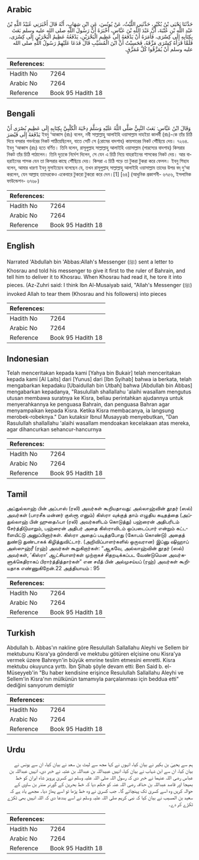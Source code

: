 ## Arabic


<div dir="rtl" lang="ar" style={{fontSize:'larger',backgroundColor:'#f8f9fa',padding:20}}>
حَدَّثَنَا يَحْيَى بْنُ بُكَيْرٍ، حَدَّثَنِي اللَّيْثُ، عَنْ يُونُسَ، عَنِ ابْنِ شِهَابٍ، أَنَّهُ قَالَ أَخْبَرَنِي عُبَيْدُ اللَّهِ بْنُ عَبْدِ اللَّهِ بْنِ عُتْبَةَ، أَنَّ عَبْدَ اللَّهِ بْنَ عَبَّاسٍ، أَخْبَرَهُ أَنَّ رَسُولَ اللَّهِ صلى الله عليه وسلم بَعَثَ بِكِتَابِهِ إِلَى كِسْرَى، فَأَمَرَهُ أَنْ يَدْفَعَهُ إِلَى عَظِيمِ الْبَحْرَيْنِ، يَدْفَعُهُ عَظِيمُ الْبَحْرَيْنِ إِلَى كِسْرَى، فَلَمَّا قَرَأَهُ كِسْرَى مَزَّقَهُ، فَحَسِبْتُ أَنَّ ابْنَ الْمُسَيَّبِ قَالَ فَدَعَا عَلَيْهِمْ رَسُولُ اللَّهِ صلى الله عليه وسلم أَنْ يُمَزَّقُوا كُلَّ مُمَزَّقٍ‏.‏
</div>
<div style={{backgroundColor:'#f8f9fa',padding:20, marginBottom: 10}}><table> <thead> <tr> <th>References:</th> <th></th> </tr> </thead> <tbody><tr><td>Hadith No</td><td>7264</td></tr><tr><td>Arabic No</td><td>7264</td></tr><tr><td>Reference</td><td>Book 95 Hadith 18</td></tr></tbody></table></div>

## Bengali


<div dir="ltr" lang="bn" style={{fontSize:'larger',backgroundColor:'#f8f9fa',padding:20}}>
وَقَالَ ابْنُ عَبَّاسٍ: بَعَثَ النَّبِيُّ صَلَّى اللَّهُ عَلَيْهِ وَسَلَّمَ دِحْيَةَ الْكَلْبِيَّ بِكِتَابِهِ إِلَى عَظِيمِ بُصْرَى أَنْ يَدْفَعَهُ إِلَى قَيْصَرَ ইবনু ‘আব্বাস (রাঃ) বলেন, নবী সাল্লাল্লাহু আলাইহি ওয়াসাল্লাম দাহইয়া কালবী (রাঃ)-কে তাঁর চিঠি দিয়ে বসরার গভর্নরের নিকট পাঠিয়েছিলেন, যাতে সেটি সে (রোমের বাদশাহ) কায়সারের নিকট পৌঁছিয়ে দেয়। ৭২৬৪. ইবনু ‘আব্বাস (রাঃ) হতে বর্ণিত। তিনি বলেন, রাসূলুল্লাহ সাল্লাল্লাহু আলাইহি ওয়াসাল্লাম (পারস্যের বাদশাহ) কিসরার নিকট তাঁর চিঠি পাঠালেন। তিনি দূতকে নির্দেশ দিলেন, সে যেন এ চিঠি নিয়ে বাহরাইনের শাসকের নিকট দেয়। আর বাহরাইনের শাসক যেন তা কিসরার কাছে পৌঁছিয়ে দেয়। কিসরা এ চিঠি পড়ে তা টুকরা টুকরা করে ফেলল। ইবনু শিহাব বলেন, আমার ধারণা ইবনু মুসাইয়্যেব বলেছেন যে, তখন রাসূলুল্লাহ্ সাল্লাল্লাহু আলাইহি ওয়াসাল্লাম তাদের উপর বদ্ দু‘আ করলেন, যেন আল্লাহ তাদেরকেও একেবারে টুকরো টুকরো করে দেন।[1] [৬৪] (আধুনিক প্রকাশনী- ৬৭৫৬, ইসলামিক ফাউন্ডেশন- ৬৭৬৮)
</div>
<div style={{backgroundColor:'#f8f9fa',padding:20, marginBottom: 10}}><table> <thead> <tr> <th>References:</th> <th></th> </tr> </thead> <tbody><tr><td>Hadith No</td><td>7264</td></tr><tr><td>Arabic No</td><td>7264</td></tr><tr><td>Reference</td><td>Book 95 Hadith 18</td></tr></tbody></table></div>

## English


<div dir="ltr" lang="en" style={{fontSize:'larger',backgroundColor:'#f8f9fa',padding:20}}>
Narrated 'Abdullah bin 'Abbas:Allah's Messenger (ﷺ) sent a letter to Khosrau and told his messenger to give it first to the ruler of Bahrain, and tell him to deliver it to Khosrau. When Khosrau had read it, he tore it into pieces. (Az-Zuhri said: I think Ibn Al-Musaiyab said, "Allah's Messenger (ﷺ) invoked Allah to tear them (Khosrau and his followers) into pieces
</div>
<div style={{backgroundColor:'#f8f9fa',padding:20, marginBottom: 10}}><table> <thead> <tr> <th>References:</th> <th></th> </tr> </thead> <tbody><tr><td>Hadith No</td><td>7264</td></tr><tr><td>Arabic No</td><td>7264</td></tr><tr><td>Reference</td><td>Book 95 Hadith 18</td></tr></tbody></table></div>

## Indonesian


<div dir="ltr" lang="id" style={{fontSize:'larger',backgroundColor:'#f8f9fa',padding:20}}>
Telah menceritakan kepada kami [Yahya bin Bukair] telah menceritakan kepada kami [Al Laits] dari [Yunus] dari [Ibn Syihab] bahwa ia berkata, telah mengabarkan kepadaku [Ubaidullah bin Utbah] bahwa [Abdullah bin Abbas] mengabarkan kepadanya, "Rasulullah shallallahu 'alaihi wasallam mengutus utusan membawa suratnya ke Kisra, beliau perintahkan ajudannya untuk menyerahkannya ke penguasa Bahrain, dan penguasa Bahran agar menyampaikan kepada Kisra. Ketika Kisra membacanya, ia langsung merobek-robeknya." Dan kutaksir Ibnul Musayyab menyebutkan, "Dan Rasulullah shallallahu 'alaihi wasallam mendoakan kecelakaan atas mereka, agar dihancurkan sehancur-hancurnya
</div>
<div style={{backgroundColor:'#f8f9fa',padding:20, marginBottom: 10}}><table> <thead> <tr> <th>References:</th> <th></th> </tr> </thead> <tbody><tr><td>Hadith No</td><td>7264</td></tr><tr><td>Arabic No</td><td>7264</td></tr><tr><td>Reference</td><td>Book 95 Hadith 18</td></tr></tbody></table></div>

## Tamil


<div dir="ltr" lang="ta" style={{fontSize:'larger',backgroundColor:'#f8f9fa',padding:20}}>
அப்துல்லாஹ் பின் அப்பாஸ் (ரலி) அவர்கள் கூறியதாவது: அல்லாஹ்வின் தூதர் (ஸல்) அவர்கள் (பாரசீக மன்னர் குஸ்ரூ எனும்) கிஸ்ரா வுக்குத் தாம் எழுதிய கடிதத்தை (அப்துல்லாஹ் பின் ஹுதைஃபா (ரலி) அவர்களிடம் கொடுத்து) பஹ்ரைன் அதிபரிடம் சேர்த்திடுமாறும், பஹ்ரைன் அதிபர் அதை கிஸ்ராவிடம் ஒப்படைப்பார் என்றும் கட்டளையிட்டு அனுப்பினார்கள். கிஸ்ரா அதைப் படித்தபோது (கோபம் கொண்டு) அதைத் துண்டு துண்டாகக் கிழித்துவிட்டார். (அறிவிப்பாளர்களில் ஒருவரான) இப்னு ஷிஹாப் அஸ்ஸுஹ்ரீ (ரஹ்) அவர்கள் கூறுகிறார்கள்: “ஆகவே, அல்லாஹ்வின் தூதர் (ஸல்) அவர்கள், ‘கிஸ்ரா’ ஆட்சியாளர்கள் முற்றாகச் சிதறடிக்கப்பட வேண்டுமென அவர்களுக்கெதிராகப் பிரார்த்தித்தார்கள்” என சயீத் பின் அல்முசய்யப் (ரஹ்) அவர்கள் கூறியதாக எண்ணுகிறேன்.22 அத்தியாயம் : 95
</div>
<div style={{backgroundColor:'#f8f9fa',padding:20, marginBottom: 10}}><table> <thead> <tr> <th>References:</th> <th></th> </tr> </thead> <tbody><tr><td>Hadith No</td><td>7264</td></tr><tr><td>Arabic No</td><td>7264</td></tr><tr><td>Reference</td><td>Book 95 Hadith 18</td></tr></tbody></table></div>

## Turkish


<div dir="ltr" lang="tr" style={{fontSize:'larger',backgroundColor:'#f8f9fa',padding:20}}>
Abdullah b. Abbas'ın nakline göre Resulullah Sallallahu Aleyhi ve Sellem bir mektubunu Kisra'ya gönderdi ve mektubu götüren elçisine onu Kisra'ya vermek üzere Bahreyn'in büyük emırine teslim etmesini emretti. Kisra mektubu okuyunca yırttı. İbn Şihab şöyle devam etti: Ben Said b. el-Müseyyeb'in "Bu haber kendisine erişince Resulullah Sallallahu Aleyhi ve Sellem'in Kisra'nın mülkünün tamamıyla parçalanması için beddua etti" dediğini sanıyorum demiştir
</div>
<div style={{backgroundColor:'#f8f9fa',padding:20, marginBottom: 10}}><table> <thead> <tr> <th>References:</th> <th></th> </tr> </thead> <tbody><tr><td>Hadith No</td><td>7264</td></tr><tr><td>Arabic No</td><td>7264</td></tr><tr><td>Reference</td><td>Book 95 Hadith 18</td></tr></tbody></table></div>

## Urdu


<div dir="rtl" lang="ur" style={{fontSize:'larger',backgroundColor:'#f8f9fa',padding:20}}>
ہم سے یحییٰ بن بکیر نے بیان کیا، انہوں نے کہا مجھ سے لیث بن سعد نے بیان کیا، ان سے یونس نے بیان کیا، ان سے ابن شہاب نے بیان کیا، انہیں عبیداللہ بن عبداللہ بن عتبہ نے خبر دی، انہیں عبداللہ بن عباس رضی اللہ عنہما نے خبر دی کہ رسول اللہ صلی اللہ علیہ وسلم نے کسریٰ پرویز شاہ ایران کو خط بھیجا اور قاصد عبداللہ بن حذافہ رضی اللہ عنہ کو حکم دیا کہ خط بحرین کے گورنر منذر بن ساوی کے حوالہ کریں وہ اسے کسریٰ تک پہنچائے گا۔ جب کسریٰ نے وہ خط پڑھا تو اسے پھاڑ دیا۔ مجھے یاد ہے کہ سعید بن المسیب نے بیان کیا کہ نبی کریم صلی اللہ علیہ وسلم نے اسے بددعا دی کہ اللہ انہیں بھی ٹکڑے ٹکڑے کر دے۔
</div>
<div style={{backgroundColor:'#f8f9fa',padding:20, marginBottom: 10}}><table> <thead> <tr> <th>References:</th> <th></th> </tr> </thead> <tbody><tr><td>Hadith No</td><td>7264</td></tr><tr><td>Arabic No</td><td>7264</td></tr><tr><td>Reference</td><td>Book 95 Hadith 18</td></tr></tbody></table></div>
